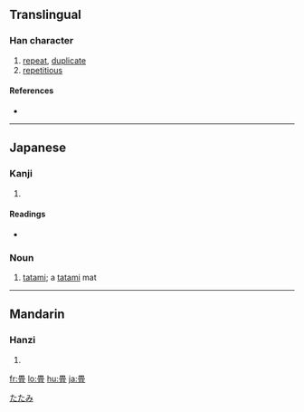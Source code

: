 {{see|疊}}
==Translingual==

===Han character===
{{Han char|rn=102|rad=田|as=07|sn=12|four=|canj=田月月一 (WBBM)}}

# [[repeat]], [[duplicate]]
# [[repetitious]]

====References====
* {{Han ref|kx=0764.041|dkj=21875|hdz=42544.011|uh=7573|ud=30067}}

----

==Japanese==

===Kanji===
{{ja-kanji|grade=c|rs=田07}}

# {{defn|Japanese}}

====Readings====
* {{ja-readings|on=[[じょう]] (jō), [[ちょう]] (chō)|kun=[[たたむ]] (tatamu), [[たたみ]] (tatami), [[かさねる]] (kasaneru)|nanori=}}

===Noun===
{{ja-noun|k|count=|hira=たたみ|rom=tatami}}

# [[tatami]]; a [[tatami]] mat

[[Category:1000 Japanese basic words|たたみ]]

----

==Mandarin==

===Hanzi===
{{cmn-hanzi|pin=[[dàng]] ([[dang4]]), [[dié]] ([[die2]])|wg=tang<sup>4</sup>, tieh<sup>2</sup>}}

# {{defn|Mandarin}}

[[fr:畳]]
[[lo:畳]]
[[hu:畳]]
[[ja:畳]]